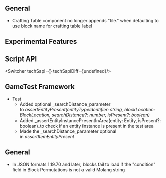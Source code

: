 



## **General**

-   Crafting Table component no longer appends "tile." when defaulting to use block name for crafting table label




<h2 className="experimental_divider">Experimental Features</h2>





## **Script API**

<Switcher techSapi={<TechSapiExp/>} techSapiDiff={undefined}/>

## **GameTest Framework**

-   Test
    -   Added optional _searchDistance_parameter to _assertEntityPresent(entityTypeIdentifier: string, blockLocation: BlockLocation, searchDistance?: number, isPresent?: boolean)_
    -   Added _assertEntityInstancePresentInArea(entity: Entity, isPresent?: boolean)_to check if an entity instance is present in the test area
    -   Made the _searchDistance_parameter optional in _assertItemEntityPresent_

## **General**

-   In JSON formats 1.19.70 and later, blocks fail to load if the "condition" field in Block Permutations is not a valid Molang string